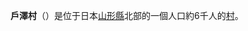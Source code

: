 {{日本町村
|自治體名=戶澤
|町村=村
|圖像=[[File:Shiraito_no_taki_Waterfall_(Yamagata).jpg|240px]]
|圖像說明=[[最上川|最上川]]與[[白絲瀑布_(山形縣)|白絲瀑布]]
|町村章=
|日文原名=戸沢村
|平假名=とざわむら
|羅馬字拼音=Tozawa-mura
|都道府縣=山形縣
|支廳=
|郡=最上郡
|編號=06367-3
|面積=261.25
|邊界未定=
|人口=5,681
|統計時間=
|自治體=-{[[新庄市|新庄市]]}-、[[酒田市|酒田市]]、[[鮭川村|鮭川村]]、[[大藏村|大藏村]]、[[庄內町|庄內町]]
|樹=山之內杉
|花=ヒメサユリ
|鳥=
|其他象徵物=
|其他象徵=
|郵遞區號=999-6401
|所在地=最上郡戶澤村大字古口270­
|電話號碼=233-72-2111
|外部連結=http://www.vill.tozawa.yamagata.jp/
|經度=
|緯度=
|地圖=
|註記=
}}
'''戶澤村'''（{{jpn|j=戸沢村|hg=とざわむら|rm=Tozawa mura|f=y}}）是位于日本[[山形縣|山形縣]]北部的一個人口約6千人的[[村|村]]。

{{山形縣}}{{Authority control}}